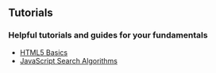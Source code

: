## Tutorials

### Helpful tutorials and guides for your fundamentals

- [HTML5 Basics](/html)
- [JavaScript Search Algorithms](/searches)